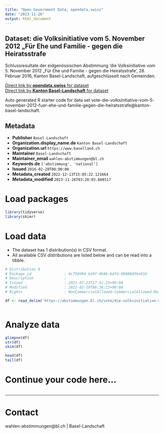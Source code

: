```yaml
---
title: "Open Government Data, opendata.swiss"
date: "2023-11-26"
output: html_document
---
```


## Dataset: die Volksinitiative vom 5. November 2012 „Für Ehe und Familie - gegen die Heiratsstrafe

Schlussresultate der eidgenössischen Abstimmung 'die Volksinitiative vom 5. November 2012 „Für Ehe und Familie - gegen die Heiratsstrafe', 28. Februar 2016, Kanton Basel-Landschaft, aufgeschlüsselt nach Gemeinden.

[Direct link by **opendata.swiss** for dataset](https://opendata.swiss/de/dataset/die-volksinitiative-vom-5-november-2012-fur-ehe-und-familie-gegen-die-heiratsstrafe)<br>
[Direct link by **Kanton Basel-Landschaft** for dataset](https://abstimmungen.bl.ch/vote/die-volksinitiative-vom-5-november-2012-fuer-ehe-und-familie-gegen-die-heiratsstrafe/data)

Auto generated R starter code for data set vote-die-volksinitiative-vom-5-november-2012-fuer-ehe-und-familie-gegen-die-heiratsstrafe@kanton-basel-landschaft.

## Metadata

- **Publisher** `Basel-Landschaft`
- **Organization.display_name.de** `Kanton Basel-Landschaft`
- **Organization.url** `https://www.baselland.ch`
- **Maintainer** `Basel-Landschaft`
- **Maintainer_email** `wahlen-abstimmungen@bl.ch`
- **Keywords.de** `['abstimmung', 'national']`
- **Issued** `2016-02-28T00:00:00`
- **Metadata_created** `2022-12-13T15:05:22.121664`
- **Metadata_modified** `2023-11-26T03:28:03.688517`


# Load packages

```r

library(tidyverse)
library(skimr)

```

# Load data

-   The dataset has 1 distribution(s) in CSV format.
-   All available CSV distributions are listed below and can be read into a tibble.

```r

# Distribution 0
# Package_id               : 4c758d94-620f-4b4b-bdfd-9808b036e916
# Description              : 
# Issued                   : 2021-07-23T17:51:23+00:00
# Modified                 : 2022-01-19T06:36:13+00:00
# Rights                   : NonCommercialAllowed-CommercialAllowed-ReferenceRequired

df <- read_delim('https://abstimmungen.bl.ch/vote/die-volksinitiative-vom-5-november-2012-fuer-ehe-und-familie-gegen-die-heiratsstrafe/data-csv')



```

# Analyze data

```r

glimpse(df)
str(df)
skim(df)

head(df)
tail(df)

```

# Continue your code here...

```r

```

------------------------------------------------------------------------

# Contact

wahlen-abstimmungen@bl.ch | Basel-Landschaft
